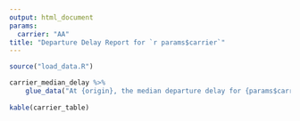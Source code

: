 ```yaml
---
output: html_document
params: 
  carrier: "AA" 
title: "Departure Delay Report for `r params$carrier`"
---
```


```r
source("load_data.R")

```

```r
carrier_median_delay %>%
    glue_data("At {origin}, the median departure delay for {params$carrier} was {median_dep_delay} minutes.</BR>")
    
kable(carrier_table)

```
